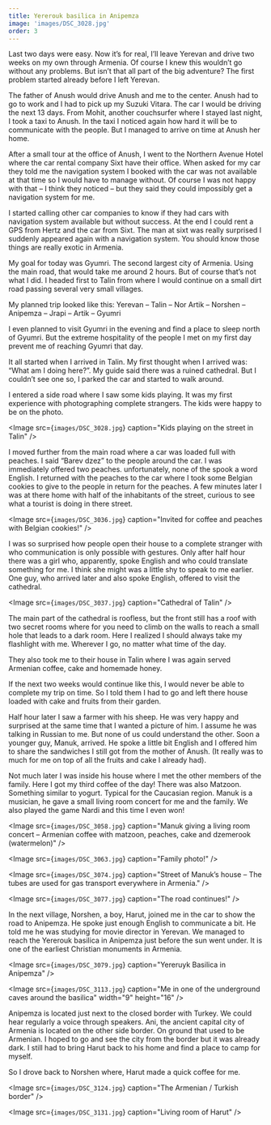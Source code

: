 ```yaml
---
title: Yererouk basilica in Anipemza
image: 'images/DSC_3028.jpg'
order: 3
---
```


Last two days were easy. Now it’s for real, I’ll leave Yerevan and drive two weeks on my own through Armenia. Of course I knew this wouldn’t go without any problems. But isn’t that all part of the big adventure? The first problem started already before I left Yerevan.

The father of Anush would drive Anush and me to the center. Anush had to go to work and I had to pick up my Suzuki Vitara. The car I would be driving the next 13 days. From Mohit, another couchsurfer where I stayed last night, I took a taxi to Anush. In the taxi I noticed again how hard it will be to communicate with the people. But I managed to arrive on time at Anush her home.

After a small tour at the office of Anush, I went to the Northern Avenue Hotel where the car rental company Sixt have their office. When asked for my car they told me the navigation system I booked with the car was not available at that time so I would have to manage without. Of course I was not happy with that – I think they noticed – but they said they could impossibly get a navigation system for me.

I started calling other car companies to know if they had cars with navigation system available but without success. At the end I could rent a GPS from Hertz and the car from Sixt. The man at sixt was really surprised I suddenly appeared again with a navigation system. You should know those things are really exotic in Armenia.

My goal for today was Gyumri. The second largest city of Armenia. Using the main road, that would take me around 2 hours. But of course that’s not what I did. I headed first to Talin from where I would continue on a small dirt road passing several very small villages.

My planned trip looked like this:
Yerevan – Talin – Nor Artik – Norshen – Anipemza – Jrapi – Artik – Gyumri

I even planned to visit Gyumri in the evening and find a place to sleep north of Gyumri. But the extreme hospitality of the people I met on my first day prevent me of reaching Gyumri that day.

It all started when I arrived in Talin. My first thought when I arrived was: “What am I doing here?”. My guide said there was a ruined cathedral. But I couldn’t see one so, I parked the car and started to walk around.

I entered a side road where I saw some kids playing. It was my first experience with photographing complete strangers. The kids were happy to be on the photo.

<Image
    src={`images/DSC_3028.jpg`}
    caption="Kids playing on the street in Talin"
/>

I moved further from the main road where a car was loaded full with peaches. I said “Barev dzez” to the people around the car. I was immediately offered two peaches. unfortunately, none of the spook a word English. I returned with the peaches to the car where I took some Belgian cookies to give to the people in return for the peaches. A few minutes later I was at there home with half of the inhabitants of the street, curious to see what a tourist is doing in there street.

<Image
    src={`images/DSC_3036.jpg`}
    caption="Invited for coffee and peaches with Belgian cookies!"
/>

I was so surprised how people open their house to a complete stranger with who communication is only possible with gestures. Only after half hour there was a girl who, apparently, spoke English and who could translate something for me. I think she might was a little shy to speak to me earlier. One guy, who arrived later and also spoke English, offered to visit the cathedral.

<Image
    src={`images/DSC_3037.jpg`}
    caption="Cathedral of Talin"
/>


The main part of the cathedral is roofless, but the front still has a roof with two secret rooms where for you need to climb on the walls to reach a small hole that leads to a dark room. Here I realized I should always take my flashlight with me. Wherever I go, no matter what time of the day.

They also took me to their house in Talin where I was again served Armenian coffee, cake and homemade honey.

If the next two weeks would continue like this, I would never be able to complete my trip on time. So I told them I had to go and left there house loaded with cake and fruits from their garden.

Half hour later I saw a farmer with his sheep. He was very happy and surprised at the same time that I wanted a picture of him. I assume he was talking in Russian to me. But none of us could understand the other. Soon a younger guy, Manuk, arrived. He spoke a little bit English and I offered him to share the sandwiches I still got from the mother of Anush. (It really was to much for me on top of all the fruits and cake I already had).

Not much later I was inside his house where I met the other members of the family. Here I got my third coffee of the day! There was also Matzoon. Something similar to yogurt. Typical for the Caucasian region. Manuk is a musician, he gave a small living room concert for me and the family. We also played the game Nardi and this time I even won!

<Image
    src={`images/DSC_3058.jpg`}
    caption="Manuk giving a living room concert – Armenian coffee with matzoon, peaches, cake and dzemerook (watermelon)"
/>


<Image
    src={`images/DSC_3063.jpg`}
    caption="Family photo!"
/>


<Image
    src={`images/DSC_3074.jpg`}
    caption="Street of Manuk’s house – The tubes are used for gas transport everywhere in Armenia."
/>


<Image
    src={`images/DSC_3077.jpg`}
    caption="The road continues!"
/>

In the next village, Norshen, a boy, Harut, joined me in the car to show the road to Anipemza. He spoke just enough English to communicate a bit. He told me he was studying for movie director in Yerevan. We managed to reach the Yererouk basilica in Anipemza just before the sun went under. It is one of the earliest Christian monuments in Armenia.

<Image
    src={`images/DSC_3079.jpg`}
    caption="Yereruyk Basilica in Anipemza"
/>


<Image
    src={`images/DSC_3113.jpg`}
    caption="Me in one of the underground caves around the basilica"
    width="9"
    height="16"
/>

Anipemza is located just next to the closed border with Turkey. We could hear regularly a voice through speakers. Ani, the ancient capital city of Armenia is located on the other side border. On ground that used to be Armenian. I hoped to go and see the city from the border but it was already dark. I still had to bring Harut back to his home and find a place to camp for myself.

So I drove back to Norshen where, Harut made a quick coffee for me.

<Image
    src={`images/DSC_3124.jpg`}
    caption="The Armenian / Turkish border"
/>

<Image
    src={`images/DSC_3131.jpg`}
    caption="Living room of Harut"
/>
